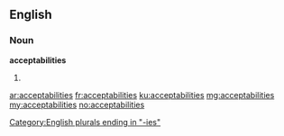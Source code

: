 ==English==

===Noun===
'''acceptabilities'''

# {{plural of|acceptability}}

[[Category:English plurals ending in "-ies"]]

[[ar:acceptabilities]]
[[fr:acceptabilities]]
[[ku:acceptabilities]]
[[mg:acceptabilities]]
[[my:acceptabilities]]
[[no:acceptabilities]]